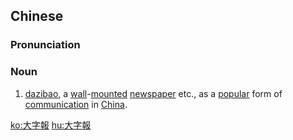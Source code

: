 {{also|大字报}}
==Chinese==
{{zh-forms|s=大字报|type=21}}

===Pronunciation===
{{zh-pron
|m=dàzìbào
|c=daai6 zi6 bou3
|cat=n
}}

===Noun===
{{zh-noun}}

# {{lb|zh|historical}} [[dazibao]], a [[wall]]-[[mounted]] [[newspaper]] etc., as a [[popular]] form of [[communication]] in [[China]].

[[ko:大字報]]
[[hu:大字報]]